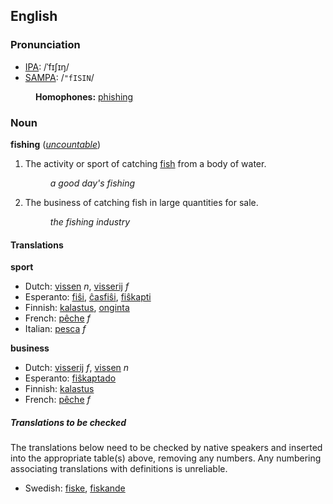 ==English==
===Pronunciation===
*[[IPA]]: /ˈfɪʃɪŋ/
*[[SAMPA]]: /<tt>"fISIN</tt>/
:'''Homophones:''' [[phishing]]

===Noun===
'''fishing''' (''[[uncountable]]'')

#The activity or sport of catching [[fish]] from a body of water.
#:''a good day's fishing''
#The business of catching fish in large quantities for sale.
#:''the fishing industry''

====Translations====

'''sport'''
{{top}}
<!--Put translations for languages from A to I here-->
*Dutch: [[vissen]] ''n'', [[visserij]] ''f''
*Esperanto: [[fiŝi]], [[ĉasfiŝi]], [[fiŝkapti]]
*Finnish: [[kalastus]], [[onginta]]
*French: [[pêche]] ''f''
*Italian: [[pesca]] ''f''
{{mid}}
<!--Put translations for languages from J to Z here-->
{{bottom}}

'''business'''
{{top}}
<!--Put translations for languages from A to I here-->
*Dutch: [[visserij]] ''f'', [[vissen]] ''n''
*Esperanto: [[fiŝkaptado]]
*Finnish: [[kalastus]]
*French: [[pêche]] ''f''
{{top}}
<!--Put translations for languages from J to Z here-->
{{bottom}}

=====Translations to be checked=====
<!--Remove this section once all of the translations below have been moved into the tables above.-->
{{checktrans}}
The translations below need to be checked by native speakers and inserted into the appropriate table(s) above, removing any numbers.  Any numbering associating translations with definitions is unreliable.

*Swedish: [[fiske]], [[fiskande]]